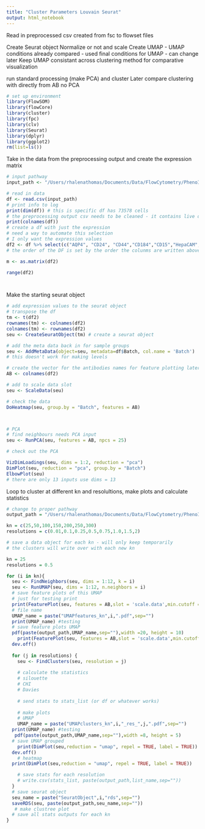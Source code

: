 ```yaml
---
title: "Cluster Parameters Louvain Seurat"
output: html_notebook
---
```


Read in preprocessed csv created from fsc to flowset files 

Create Seurat object
Normalize or not and scale 
Create UMAP - UMAP conditions already compared - used final conditions for UMAP - can change later
Keep UMAP consistant across clustering method for comparative visualization

run standard processing (make PCA) and cluster
Later compare clustering with directly from AB no PCA 

```r
# set up environment
library(FlowSOM)
library(flowCore)
library(cluster)
library(fpc)
library(clv)
library(Seurat)
library(dplyr)
library(ggplot2)
rm(list=ls())

```
Take in the data from the preprocessing output and create the expression matrix

```r
# input pathway
input_path <- "/Users/rhalenathomas/Documents/Data/FlowCytometry/PhenoID/Analysis/9MBO/prepro_outsjan20-9000cells/prepro_outsflowset.csv"

# read in data
df <- read.csv(input_path)
# print info to log 
print(dim(df)) # this is specific df has 73578 cells
# the preprocessing output csv needs to be cleaned - it contains live dead, FSC, SSC and the sample column
print(colnames(df))
# create a df with just the expression 
# need a way to automate this selection 
# I only want the expression values
df2 <- df %>% select(c("AQP4", "CD24", "CD44","CD184","CD15","HepaCAM","CD29","CD56", "O4","CD140a","CD133","GLAST","CD71"))
# the order of the DF is set by the order the colunms are written above

m <- as.matrix(df2) 

range(df2)




```



Make the starting seurat object

```r
# add expression values to the seurat object
# transpose the df
tm <- t(df2)
rownames(tm) <- colnames(df2)
colnames(tm) <- rownames(df2)
seu <- CreateSeuratObject(tm) # create a seurat object 

# add the meta data back in for sample groups
seu <- AddMetaData(object=seu, metadata=df$Batch, col.name = 'Batch')
# this doesn't work for making levels

# create the vector for the antibodies names for feature plotting later
AB <- colnames(df2)

# add to scale data slot
seu <- ScaleData(seu)

# check the data
DoHeatmap(seu, group.by = "Batch", features = AB) 




```


```r
# PCA 
# find neighbours needs PCA input 
seu <- RunPCA(seu, features = AB, npcs = 25)

# check out the PCA

VizDimLoadings(seu, dims = 1:2, reduction = "pca")
DimPlot(seu, reduction = "pca", group.by = "Batch")
ElbowPlot(seu)
# there are only 13 inputs use dims = 13


```



Loop to cluster at different kn and resolultions, make plots and calculate statistics

```r

# change to proper pathway
output_path = "/Users/rhalenathomas/Documents/Data/FlowCytometry/PhenoID/Analysis/9MBO/prepro_outsjan20-9000cells/test/flowset/"

kn = c(25,50,100,150,200,250,300)
resolutions = c(0.01,0.1,0.25,0.5,0.75,1.0,1.5,2)

# save a data object for each kn - will only keep temporarily
# the clusters will write over with each new kn

kn = 25
resolutions = 0.5

for (i in kn){
  seu <- FindNeighbors(seu, dims = 1:12, k = i)
  seu <- RunUMAP(seu, dims = 1:12, n.neighbors = i)
  # save feature plots of this UMAP
  # just for testing print
  print(FeaturePlot(seu, features = AB,slot = 'scale.data',min.cutoff = 'q1', max.cutoff ='99',label.size = 1))
  # file name
  UMAP_name = paste("UMAPfeatures_kn",i,".pdf",sep="")
  print(UMAP_name) #testing 
  # save feature plots UMAP
  pdf(paste(output_path,UMAP_name,sep=""),width =20, height = 10)
    print(FeaturePlot(seu, features = AB,slot = 'scale.data',min.cutoff = 'q1', max.cutoff ='99',label.size = 1))
  dev.off()
  
  for (j in resolutions) {
    seu <- FindClusters(seu, resolution = j)
    
    # calculate the statistics
    # silouette
    # CHI
    # Davies
    
    # send stats to stats_list (or df or whatever works)
    
    # make plots
    # UMAP
    UMAP_name = paste("UMAPclusters_kn",i,"_res_",j,".pdf",sep="")
  print(UMAP_name) #testing 
   pdf(paste(output_path,UMAP_name,sep=""),width =8, height = 5)
  # save UMAP grouped
    print(DimPlot(seu,reduction = "umap", repel = TRUE, label = TRUE)) # will automatically group by active ident
  dev.off()
    # heatmap
  print(DimPlot(seu,reduction = "umap", repel = TRUE, label = TRUE))

    # save stats for each resolution
    # write.csv(stats_list, paste(output_path,list_name,sep=""))
  }
  # save seurat object
  seu_name = paste("SeuratObject",i,"rds",sep="")
  saveRDS(seu, paste(output_path,seu_name,sep=""))
   # make clustree plot
  # save all stats outputs for each kn
}

```


